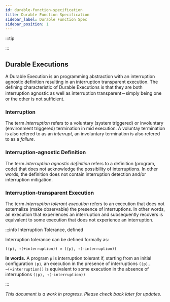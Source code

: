 ```yaml
---
id: durable-function-specification
title: Durable Function Specification
sidebar_label: Durable Function Spec
sidebar_position: 1
---
```



:::tip

:::

## Durable Executions

A Durable Execution is an programming abstraction with an interruption agnostic definition resulting in an interruption transparent execution. The defining characteristic of Durable Executions is that they are both interruption agnostic as well as interruption transparent－simply being one or the other is not sufficient.

### Interruption

The term *interruption* refers to a voluntary (system triggered) or involuntary (environment triggered) termination in mid execution. A voluntay termination is also refered to as an *interrupt*, an involuntary termination is also refered to as a *failure*.

### Interruption-agnostic Definition

The term *interruption agnostic definition* refers to a definition (program, code) that does not acknowledge the possibility of interruptions. In other words, the definition does not contain interruption detection and/or interruption mitigation.

### Interruption-transparent Execution

The term *interruption tolerant execution* refers to an execution that does not externalize (make observable) the presence of interruptions. In other words, an execution that experiences an interruption and subsequently recovers is equivalent to some execution that does not experience an interruption.

:::info Interruption Tolerance, defined

Interruption tolerance can be defined formally as:
```
(⟨p⟩, →(+interruption)) ≃ (⟨p⟩, →(-interruption))
```

**In words.** A program `p` is interruption tolerant if, starting from an initial configuration `⟨p⟩`, an execution in the presence of interruptions `(⟨p⟩, →(+interruption))` is equivalent to some execution in the absence of interruptions `(⟨p⟩, →(-interruption))`

:::

_This document is a work in progress. Please check back later for updates._
